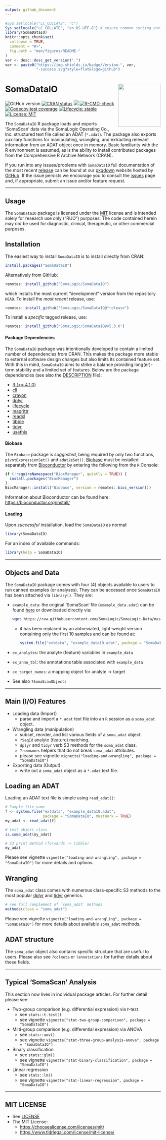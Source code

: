 ```yaml
---
output: github_document
---
```



<!-- README.md is generated from README.Rmd. Please edit that file -->


```r
#Sys.setlocale("LC_COLLATE", "C")
Sys.setlocale("LC_COLLATE", "en_US.UTF-8") # ensure common sorting envir
library(SomaDataIO)
knitr::opts_chunk$set(
  collapse = TRUE,
  comment = "#>",
  fig.path = "man/figures/README-"
)
ver <- desc::desc_get_version(".")
ver <- paste0("https://img.shields.io/badge/Version-", ver,
              "-success.svg?style=flat&logo=github")
```


# SomaDataIO <a href="https://somalogic.github.io/SomaDataIO"><img src="man/figures/logo.png" align="right" height="138" alt="" /></a>


<!-- badges: start -->
![GitHub version](`r ver`)
[![CRAN status](http://www.r-pkg.org/badges/version/SomaDataIO)](https://cran.r-project.org/package=SomaDataIO)
[![](https://cranlogs.r-pkg.org/badges/grand-total/SomaDataIO)](https://cran.r-project.org/package=SomaDataIO)
[![R-CMD-check](https://github.com/SomaLogic/SomaDataIO/workflows/R-CMD-check/badge.svg)](https://github.com/SomaLogic/SomaDataIO/actions)
[![Codecov test coverage](https://codecov.io/gh/SomaLogic/SomaDataIO/branch/main/graph/badge.svg)](https://app.codecov.io/gh/SomaLogic/SomaDataIO?branch=main)
[![Lifecycle: stable](https://img.shields.io/badge/lifecycle-stable-brightgreen.svg)](https://lifecycle.r-lib.org/articles/stages.html#stable)
[![License: MIT](https://img.shields.io/badge/License-MIT-blue.svg)](https://choosealicense.com/licenses/mit/)
<!-- badges: end -->


The `SomaDataIO` R package loads and exports 'SomaScan' data via the
SomaLogic Operating Co., Inc. structured text file called an ADAT (`*.adat`).
The package also exports auxiliary functions for manipulating, wrangling,
and extracting relevant information from an ADAT object once in memory.
Basic familiarity with the R environment is assumed, as is the ability to install
contributed packages from the Comprehensive R Archive Network (CRAN).

If you run into any issues/problems with `SomaDataIO` full documentation
of the most recent
[release](https://github.com/SomaLogic/SomaDataIO/releases)
can be found at our
[pkgdown](https://somalogic.github.io/SomaDataIO/) website hosted by
[GitHub](https://github.com/SomaLogic/SomaDataIO/).
If the issue persists we encourage you to consult the
[issues](https://github.com/SomaLogic/SomaDataIO/issues/)
page and, if appropriate, submit an issue and/or feature request.


---------------------


## Usage

The `SomaDataIO` package is licensed under the
[MIT](https://github.com/SomaLogic/SomaDataIO/blob/main/LICENSE.md)
license and is intended solely for research use only (“RUO”) purposes.
The code contained herein may _not_ be used for diagnostic, clinical,
therapeutic, or other commercial purposes.


## Installation

The easiest way to install `SomaDataIO` is to install directly from CRAN:

```r
install.packages("SomaDataIO")
```

Alternatively from GitHub:

```r
remotes::install_github("SomaLogic/SomaDataIO")
```

which installs the most current "development" version from the repository
`HEAD`. To install the _most recent_ release, use:

```r
remotes::install_github("SomaLogic/SomaDataIO@*release")
```

To install a *specific* tagged release, use:

```r
remotes::install_github("SomaLogic/SomaDataIO@v5.3.0")
```


#### Package Dependencies

The `SomaDataIO` package was intentionally developed to contain a
limited number of dependencies from CRAN. This makes
the package more stable to external software design changes but
also limits its contained feature set. With this in mind, `SomaDataIO`
aims to strike a balance providing long(er)-term stability and a
limited set of features.
Below are the package dependencies
(see also the [DESCRIPTION](https://github.com/SomaLogic/SomaDataIO/blob/main/DESCRIPTION)
file):

* [R (>= 4.1.0)](https://cran.r-project.org/)
* [cli](https://cran.r-project.org/package=cli)
* [crayon](https://cran.r-project.org/package=crayon)
* [dplyr](https://cran.r-project.org/package=dplyr)
* [lifecycle](https://cran.r-project.org/package=lifecycle)
* [magrittr](https://cran.r-project.org/package=magrittr)
* [readxl](https://cran.r-project.org/package=readxl)
* [tibble](https://cran.r-project.org/package=tibble)
* [tidyr](https://cran.r-project.org/package=tidyr)
* [usethis](https://cran.r-project.org/package=usethis)


#### Biobase

The `Biobase` package is _suggested_, being required by only
two functions, `pivotExpressionSet()` and `adat2eSet()`.
[Biobase](https://www.bioconductor.org/packages/release/bioc/html/Biobase.html)
must be installed separately from
[Bioconductor](https://www.bioconductor.org)
by entering the following from the `R` Console:

```r
if (!requireNamespace("BiocManager", quietly = TRUE)) {
  install.packages("BiocManager")
}
BiocManager::install("Biobase", version = remotes::bioc_version())
```

Information about Bioconductor can be found here:
[https://bioconductor.org/install/](https://bioconductor.org/install/)


#### Loading

Upon _successful_ installation, load the `SomaDataIO` as normal:

```r
library(SomaDataIO)
```

For an index of available commands:
```r
library(help = SomaDataIO)
```


---------------------


## Objects and Data

The `SomaDataIO` package comes with four (4) objects available
to users to run canned examples (or analyses). They can be accessed once
`SomaDataIO` has been attached via `library()`. They are:

* `example_data`: the original 'SomaScan' file (`example_data.adat`) can
  be found [here](https://github.com/SomaLogic/SomaLogic-Data) or downloaded
  directly via:
  ```bash
  wget https://raw.githubusercontent.com/SomaLogic/SomaLogic-Data/master/example_data.adat
  ```
  - it has been replaced by an abbreviated, light-weight version containing
    only the first 10 samples and can be found at:
    ```r
    system.file("extdata", "example_data10.adat", package = "SomaDataIO")
    ```
* `ex_analytes`: the analyte (feature) variables in `example_data`
* `ex_anno_tbl`: the annotations table associated with `example_data`
* `ex_target_names`: a mapping object for analyte -> target
* See also `?SomaScanObjects`


---------------------


## Main (I/O) Features 

* Loading data (Import)
    + parse and import a `*.adat` text file into an `R` session
      as a `soma_adat` object.

* Wrangling data (manipulation)
    + subset, reorder, and list various fields of a `soma_adat` object.
    + `?SeqId` analyte (feature) matching.
    + `dplyr` and `tidyr` verb S3 methods for the `soma_adat` class.
    + `?rownames` helpers that do not break `soma_adat` attributes.
    + please see vignette `vignette("loading-and-wrangling", package = "SomaDataIO")`

* Exporting data (Output)
    + write out a `soma_adat` object as a `*.adat` text file.


## Loading an ADAT

Loading an ADAT text file is simple using `read_adat()`:

```r
# Sample file name
f <- system.file("extdata", "example_data10.adat",
                 package = "SomaDataIO", mustWork = TRUE)
my_adat <- read_adat(f)

# test object class
is.soma_adat(my_adat)

# S3 print method (forwards -> tibble)
my_adat
```

Please see vignette `vignette("loading-and-wrangling", package = "SomaDataIO")`
for more details and options.


## Wrangling

The `soma_adat` class comes with numerous class-specific
S3 methods to the most popular
[dplyr](https://dplyr.tidyverse.org) and
[tidyr](https://tidyr.tidyverse.org) generics.

```r
# see full complement of `soma_adat` methods
methods(class = "soma_adat")
```

Please see vignette `vignette("loading-and-wrangling", package = "SomaDataIO")`
for more details about available `soma_adat` methods.


## ADAT structure

The `soma_adat` object also contains specific structure that are useful
to users. Please also see `?colmeta` or `?annotations` for further
details about these fields.


---------------------


## Typical 'SomaScan' Analysis

This section now lives in individual package articles.
For further detail please see:

- Two-group comparison (e.g. differential expression) via *t*-test
  + see `stats::t.test()`
  + see vignette `vignette("stat-two-group-comparison", package = "SomaDataIO")`

- Milti-group comparison (e.g. differential expression) via ANOVA
  + see `stats::aov()`
  + see vignette `vignette("stat-three-group-analysis-anova", package = "SomaDataIO")`

- Binary classification
  + see `stats::glm()`
  + see vignette `vignette("stat-binary-classification", package = "SomaDataIO")`

- Linear regression
  + see `stats::lm()`
  + see vignette `vignette("stat-linear-regression", package = "SomaDataIO")`


---------------------


## MIT LICENSE

* See [LICENSE](https://github.com/SomaLogic/SomaDataIO/blob/main/LICENSE.md)
* The MIT License:
  - [https://choosealicense.com/licenses/mit/](https://choosealicense.com/licenses/mit/)
  - [https://www.tldrlegal.com/license/mit-license/](https://www.tldrlegal.com/license/mit-license)


